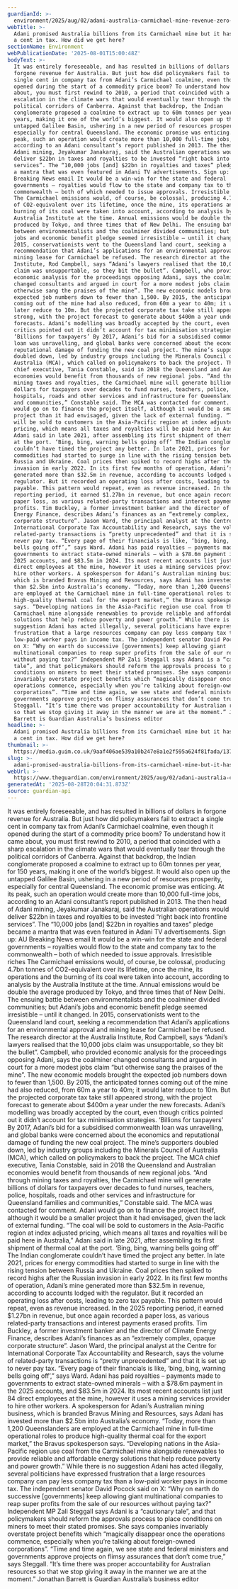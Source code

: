 ```yaml
---
guardianId: >-
  environment/2025/aug/02/adani-australia-carmichael-mine-revenue-zero-tax-paid-explainer-ntwnfb
webTitle: >-
  Adani promised Australia billions from its Carmichael mine but it hasn’t paid
  a cent in tax. How did we get here?
sectionName: Environment
webPublicationDate: '2025-08-01T15:00:48Z'
bodyText: >-
  It was entirely foreseeable, and has resulted in billions of dollars in
  forgone revenue for Australia. But just how did policymakers fail to extract a
  single cent in company tax from Adani’s Carmichael coalmine, even though it
  opened during the start of a commodity price boom? To understand how it came
  about, you must first rewind to 2010, a period that coincided with a sharp
  escalation in the climate wars that would eventually tear through the
  political corridors of Canberra. Against that backdrop, the Indian
  conglomerate proposed a coalmine to extract up to 60m tonnes per year, for 150
  years, making it one of the world’s biggest. It would also open up the
  untapped Galilee Basin, ushering in a new period of resources prosperity,
  especially for central Queensland. The economic promise was enticing. At its
  peak, such an operation would create more than 10,000 full-time jobs,
  according to an Adani consultant’s report published in 2013. The then head of
  Adani mining, Jeyakumar Janakaraj, said the Australian operations would
  deliver $22bn in taxes and royalties to be invested “right back into frontline
  services”. The “10,000 jobs [and] $22bn in royalties and taxes” pledge became
  a mantra that was even featured in Adani TV advertisements. Sign up: AU
  Breaking News email It would be a win-win for the state and federal
  governments – royalties would flow to the state and company tax to the
  commonwealth – both of which needed to issue approvals. Irresistible riches
  The Carmichael emissions would, of course, be colossal, producing 4.7bn tonnes
  of CO2-equivalent over its lifetime, once the mine, its operations and the
  burning of its coal were taken into account, according to analysis by the
  Australia Institute at the time. Annual emissions would be double the average
  produced by Tokyo, and three times that of New Delhi. The ensuing battle
  between environmentalists and the coalminer divided communities; but Adani’s
  jobs and economic benefit pledge seemed irresistible – until it changed. In
  2015, conservationists went to the Queensland land court, seeking a
  recommendation that Adani’s applications for an environmental approval and
  mining lease for Carmichael be refused. The research director at the Australia
  Institute, Rod Campbell, says “Adani’s lawyers realised that the 10,000 jobs
  claim was unsupportable, so they bit the bullet”. Campbell, who provided
  economic analysis for the proceedings opposing Adani, says the coalminer
  changed consultants and argued in court for a more modest jobs claim “but
  otherwise sang the praises of the mine”. The new economic models brought the
  expected job numbers down to fewer than 1,500. By 2015, the anticipated tonnes
  coming out of the mine had also reduced, from 60m a year to 40m; it would
  later reduce to 10m. But the projected corporate tax take still appeared
  strong, with the project forecast to generate about $400m a year under the new
  forecasts. Adani’s modelling was broadly accepted by the court, even though
  critics pointed out it didn’t account for tax minimisation strategies.
  ‘Billions for taxpayers’ By 2017, Adani’s bid for a subsidised commonwealth
  loan was unravelling, and global banks were concerned about the economics and
  reputational damage of funding the new coal project. The mine’s supporters
  doubled down, led by industry groups including the Minerals Council of
  Australia (MCA), which called on policymakers to back the project. The MCA
  chief executive, Tania Constable, said in 2018 the Queensland and Australian
  economies would benefit from thousands of new regional jobs. “And through
  mining taxes and royalties, the Carmichael mine will generate billions of
  dollars for taxpayers over decades to fund nurses, teachers, police,
  hospitals, roads and other services and infrastructure for Queensland families
  and communities,” Constable said. The MCA was contacted for comment. Adani
  would go on to finance the project itself, although it would be a smaller
  project than it had envisaged, given the lack of external funding. “The coal
  will be sold to customers in the Asia-Pacific region at index adjusted
  pricing, which means all taxes and royalties will be paid here in Australia,”
  Adani said in late 2021, after assembling its first shipment of thermal coal
  at the port. ‘Bing, bing, warning bells going off’ The Indian conglomerate
  couldn’t have timed the project any better. In late 2021, prices for energy
  commodities had started to surge in line with the rising tension between
  Russia and Ukraine. Coal prices then spiked to record highs after the Russian
  invasion in early 2022. In its first few months of operation, Adani’s mine
  generated more than $32.5m in revenue, according to accounts lodged with the
  regulator. But it recorded an operating loss after costs, leading to zero tax
  payable. This pattern would repeat, even as revenue increased. In the 2025
  reporting period, it earned $1.27bn in revenue, but once again recorded a
  paper loss, as various related-party transactions and interest payments erased
  profits. Tim Buckley, a former investment banker and the director of Climate
  Energy Finance, describes Adani’s finances as an “extremely complex, opaque
  corporate structure”. Jason Ward, the principal analyst at the Centre for
  International Corporate Tax Accountability and Research, says the volume of
  related-party transactions is “pretty unprecedented” and that it is set up to
  never pay tax. “Every page of their financials is like, ‘bing, bing, warning
  bells going off’,” says Ward. Adani has paid royalties – payments made to
  governments to extract state-owned minerals – with a $78.6m payment in the
  2025 accounts, and $83.5m in 2024. Its most recent accounts list just 84
  direct employees at the mine, however it uses a mining services provider to
  hire other workers. A spokesperson for Adani’s Australian mining business,
  which is branded Bravus Mining and Resources, says Adani has invested more
  than $2.5bn into Australia’s economy. “Today, more than 1,200 Queenslanders
  are employed at the Carmichael mine in full-time operational roles to produce
  high-quality thermal coal for the export market,” the Bravus spokesperson
  says. “Developing nations in the Asia-Pacific region use coal from the
  Carmichael mine alongside renewables to provide reliable and affordable energy
  solutions that help reduce poverty and power growth.” While there is no
  suggestion Adani has acted illegally, several politicians have expressed
  frustration that a large resources company can pay less company tax than a
  low-paid worker pays in income tax. The independent senator David Pocock said
  on X: “Why on earth do successive [governments] keep allowing giant
  multinational companies to reap super profits from the sale of our resources
  without paying tax?” Independent MP Zali Steggall says Adani is a “cautionary
  tale”, and that policymakers should reform the approvals process to place
  conditions on miners to meet their stated promises. She says companies
  invariably overstate project benefits which “magically disappear once the
  operations commence, especially when you’re talking about foreign-owned
  corporations”. “Time and time again, we see state and federal ministers and
  governments approve projects on flimsy assurances that don’t come true,” says
  Steggall. “It’s time there was proper accountability for Australian resources
  so that we stop giving it away in the manner we are at the moment.” Jonathan
  Barrett is Guardian Australia’s business editor
headline: >-
  Adani promised Australia billions from its Carmichael mine but it hasn’t paid
  a cent in tax. How did we get here?
thumbnail: >-
  https://media.guim.co.uk/9aaf406ae539a10b247e8a1e2f595a624f81fada/137_0_1298_1039/500.jpg
slug: >-
  adani-promised-australia-billions-from-its-carmichael-mine-but-it-hasnt-paid-a-cent-in-tax-how-did-we-get-here
webUrl: >-
  https://www.theguardian.com/environment/2025/aug/02/adani-australia-carmichael-mine-revenue-zero-tax-paid-explainer-ntwnfb
generatedAt: '2025-08-28T20:04:31.873Z'
source: guardian-api
---
```

It was entirely foreseeable, and has resulted in billions of dollars in forgone revenue for Australia. But just how did policymakers fail to extract a single cent in company tax from Adani’s Carmichael coalmine, even though it opened during the start of a commodity price boom? To understand how it came about, you must first rewind to 2010, a period that coincided with a sharp escalation in the climate wars that would eventually tear through the political corridors of Canberra. Against that backdrop, the Indian conglomerate proposed a coalmine to extract up to 60m tonnes per year, for 150 years, making it one of the world’s biggest. It would also open up the untapped Galilee Basin, ushering in a new period of resources prosperity, especially for central Queensland. The economic promise was enticing. At its peak, such an operation would create more than 10,000 full-time jobs, according to an Adani consultant’s report published in 2013. The then head of Adani mining, Jeyakumar Janakaraj, said the Australian operations would deliver $22bn in taxes and royalties to be invested “right back into frontline services”. The “10,000 jobs [and] $22bn in royalties and taxes” pledge became a mantra that was even featured in Adani TV advertisements. Sign up: AU Breaking News email It would be a win-win for the state and federal governments – royalties would flow to the state and company tax to the commonwealth – both of which needed to issue approvals. Irresistible riches The Carmichael emissions would, of course, be colossal, producing 4.7bn tonnes of CO2-equivalent over its lifetime, once the mine, its operations and the burning of its coal were taken into account, according to analysis by the Australia Institute at the time. Annual emissions would be double the average produced by Tokyo, and three times that of New Delhi. The ensuing battle between environmentalists and the coalminer divided communities; but Adani’s jobs and economic benefit pledge seemed irresistible – until it changed. In 2015, conservationists went to the Queensland land court, seeking a recommendation that Adani’s applications for an environmental approval and mining lease for Carmichael be refused. The research director at the Australia Institute, Rod Campbell, says “Adani’s lawyers realised that the 10,000 jobs claim was unsupportable, so they bit the bullet”. Campbell, who provided economic analysis for the proceedings opposing Adani, says the coalminer changed consultants and argued in court for a more modest jobs claim “but otherwise sang the praises of the mine”. The new economic models brought the expected job numbers down to fewer than 1,500. By 2015, the anticipated tonnes coming out of the mine had also reduced, from 60m a year to 40m; it would later reduce to 10m. But the projected corporate tax take still appeared strong, with the project forecast to generate about $400m a year under the new forecasts. Adani’s modelling was broadly accepted by the court, even though critics pointed out it didn’t account for tax minimisation strategies. ‘Billions for taxpayers’ By 2017, Adani’s bid for a subsidised commonwealth loan was unravelling, and global banks were concerned about the economics and reputational damage of funding the new coal project. The mine’s supporters doubled down, led by industry groups including the Minerals Council of Australia (MCA), which called on policymakers to back the project. The MCA chief executive, Tania Constable, said in 2018 the Queensland and Australian economies would benefit from thousands of new regional jobs. “And through mining taxes and royalties, the Carmichael mine will generate billions of dollars for taxpayers over decades to fund nurses, teachers, police, hospitals, roads and other services and infrastructure for Queensland families and communities,” Constable said. The MCA was contacted for comment. Adani would go on to finance the project itself, although it would be a smaller project than it had envisaged, given the lack of external funding. “The coal will be sold to customers in the Asia-Pacific region at index adjusted pricing, which means all taxes and royalties will be paid here in Australia,” Adani said in late 2021, after assembling its first shipment of thermal coal at the port. ‘Bing, bing, warning bells going off’ The Indian conglomerate couldn’t have timed the project any better. In late 2021, prices for energy commodities had started to surge in line with the rising tension between Russia and Ukraine. Coal prices then spiked to record highs after the Russian invasion in early 2022. In its first few months of operation, Adani’s mine generated more than $32.5m in revenue, according to accounts lodged with the regulator. But it recorded an operating loss after costs, leading to zero tax payable. This pattern would repeat, even as revenue increased. In the 2025 reporting period, it earned $1.27bn in revenue, but once again recorded a paper loss, as various related-party transactions and interest payments erased profits. Tim Buckley, a former investment banker and the director of Climate Energy Finance, describes Adani’s finances as an “extremely complex, opaque corporate structure”. Jason Ward, the principal analyst at the Centre for International Corporate Tax Accountability and Research, says the volume of related-party transactions is “pretty unprecedented” and that it is set up to never pay tax. “Every page of their financials is like, ‘bing, bing, warning bells going off’,” says Ward. Adani has paid royalties – payments made to governments to extract state-owned minerals – with a $78.6m payment in the 2025 accounts, and $83.5m in 2024. Its most recent accounts list just 84 direct employees at the mine, however it uses a mining services provider to hire other workers. A spokesperson for Adani’s Australian mining business, which is branded Bravus Mining and Resources, says Adani has invested more than $2.5bn into Australia’s economy. “Today, more than 1,200 Queenslanders are employed at the Carmichael mine in full-time operational roles to produce high-quality thermal coal for the export market,” the Bravus spokesperson says. “Developing nations in the Asia-Pacific region use coal from the Carmichael mine alongside renewables to provide reliable and affordable energy solutions that help reduce poverty and power growth.” While there is no suggestion Adani has acted illegally, several politicians have expressed frustration that a large resources company can pay less company tax than a low-paid worker pays in income tax. The independent senator David Pocock said on X: “Why on earth do successive [governments] keep allowing giant multinational companies to reap super profits from the sale of our resources without paying tax?” Independent MP Zali Steggall says Adani is a “cautionary tale”, and that policymakers should reform the approvals process to place conditions on miners to meet their stated promises. She says companies invariably overstate project benefits which “magically disappear once the operations commence, especially when you’re talking about foreign-owned corporations”. “Time and time again, we see state and federal ministers and governments approve projects on flimsy assurances that don’t come true,” says Steggall. “It’s time there was proper accountability for Australian resources so that we stop giving it away in the manner we are at the moment.” Jonathan Barrett is Guardian Australia’s business editor
